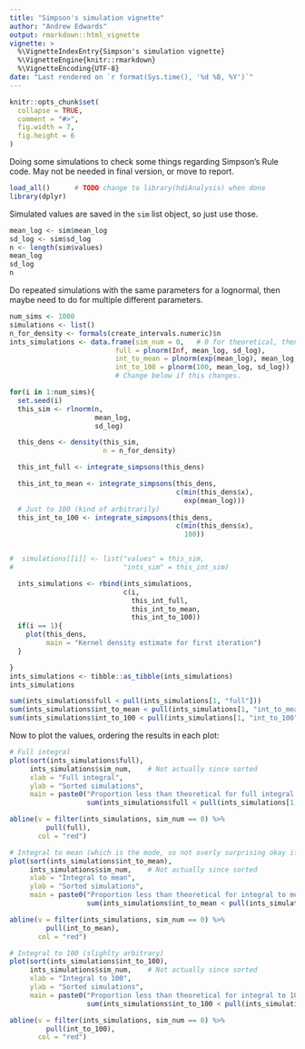 ```yaml
---
title: "Simpson's simulation vignette"
author: "Andrew Edwards"
output: rmarkdown::html_vignette
vignette: >
  %\VignetteIndexEntry{Simpson's simulation vignette}
  %\VignetteEngine{knitr::rmarkdown}
  %\VignetteEncoding{UTF-8}
date: "Last rendered on `r format(Sys.time(), '%d %B, %Y')`"
---
```


<!-- To build either run
rmarkdown::render("simpsons-simulation.Rmd")
 or click the knit button in RStudio -->


```r
knitr::opts_chunk$set(
  collapse = TRUE,
  comment = "#>",
  fig.width = 7,
  fig.height = 6
)
```

Doing some simulations to check some things regarding Simpson's Rule code. May
not be needed in final version, or move to report.

```r
load_all()      # TODO change to library(hdiAnalysis) when done
library(dplyr)
```

Simulated values are saved in the `sim` list object, so just use those.

```r
mean_log <- sim$mean_log
sd_log <- sim$sd_log
n <- length(sim$values)
mean_log
sd_log
n
```

Do repeated simulations with the same parameters for a lognormal, then
maybe need to do for multiple different parameters.

```r
num_sims <- 1000
simulations <- list()
n_for_density <- formals(create_intervals.numeric)$n
ints_simulations <- data.frame(sim_num = 0,   # 0 for theoretical, then easy to plot
                          full = plnorm(Inf, mean_log, sd_log),
                          int_to_mean = plnorm(exp(mean_log), mean_log, sd_log),
                          int_to_100 = plnorm(100, mean_log, sd_log))   # 100 is a bit arbitrary
                          # Change below if this changes.

for(i in 1:num_sims){
  set.seed(i)
  this_sim <- rlnorm(n,
                     mean_log,
                     sd_log)

  this_dens <- density(this_sim,
                       n = n_for_density)

  this_int_full <- integrate_simpsons(this_dens)

  this_int_to_mean <- integrate_simpsons(this_dens,
                                         c(min(this_dens$x),
                                           exp(mean_log)))
  # Just to 100 (kind of arbitrarily)
  this_int_to_100 <- integrate_simpsons(this_dens,
                                         c(min(this_dens$x),
                                           100))


#  simulations[[i]] <- list("values" = this_sim,
#                           "ints_sim" = this_int_sim)

  ints_simulations <- rbind(ints_simulations,
                            c(i,
                              this_int_full,
                              this_int_to_mean,
                              this_int_to_100))
  if(i == 1){
    plot(this_dens,
         main = "Kernel density estimate for first iteration")
  }

}
ints_simulations <- tibble::as_tibble(ints_simulations)
ints_simulations

sum(ints_simulations$full < pull(ints_simulations[1, "full"]))
sum(ints_simulations$int_to_mean < pull(ints_simulations[1, "int_to_mean"]))
sum(ints_simulations$int_to_100 < pull(ints_simulations[1, "int_to_100"]))
```

Now to plot the values, ordering the results in each plot:
```r
# Full integral
plot(sort(ints_simulations$full),
     ints_simulations$sim_num,    # Not actually since sorted
     xlab = "Full integral",
     ylab = "Sorted simulations",
     main = paste0("Proportion less than theoretical for full integral is ",
                   sum(ints_simulations$full < pull(ints_simulations[1, "full"]))/num_sims))

abline(v = filter(ints_simulations, sim_num == 0) %>%
         pull(full),
       col = "red")

# Integral to mean (which is the mode, so not overly surprising okay if not perfect)
plot(sort(ints_simulations$int_to_mean),
     ints_simulations$sim_num,    # Not actually since sorted
     xlab = "Integral to mean",
     ylab = "Sorted simulations",
     main = paste0("Proportion less than theoretical for integral to mean is ",
                   sum(ints_simulations$int_to_mean < pull(ints_simulations[1, "int_to_mean"]))/num_sims))

abline(v = filter(ints_simulations, sim_num == 0) %>%
         pull(int_to_mean),
       col = "red")

# Integral to 100 (slighlty arbitrary)
plot(sort(ints_simulations$int_to_100),
     ints_simulations$sim_num,    # Not actually since sorted
     xlab = "Integral to 100",
     ylab = "Sorted simulations",
     main = paste0("Proportion less than theoretical for integral to 100 is ",
                   sum(ints_simulations$int_to_100 < pull(ints_simulations[1, "int_to_100"]))/num_sims))

abline(v = filter(ints_simulations, sim_num == 0) %>%
         pull(int_to_100),
       col = "red")

```
